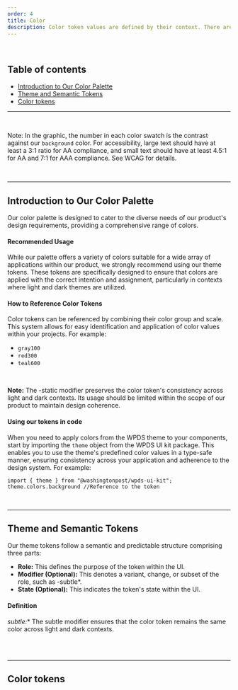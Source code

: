 ```yaml
---
order: 4
title: Color
description: Color token values are defined by their context. There are two contexts we currently support a "light" and "dark" context. Toggle the sun/moon in the top right of the site to see each context.
---
```


<BR />

## Table of contents

- [Introduction to Our Color Palette](/foundations/color#Introduction%20to%20Our%20Color%20Palette)
- [Theme and Semantic Tokens](/foundations/color#Theme%20and%20Semantic%20Tokens)
- [Color tokens](/foundations/color#Color%20tokens)

---


<ColorSamples />

<BR />

Note: In the graphic, the number in each color swatch is the contrast against our `background` color. For accessibility, large text should have at least a 3:1 ratio for AA compliance, and small text should have at least 4.5:1 for AA and 7:1 for AAA compliance. See WCAG for details.

<BR />

---

## Introduction to Our Color Palette

Our color palette is designed to cater to the diverse needs of our product's design requirements, providing a comprehensive range of colors.

#### Recommended Usage 

While our palette offers a variety of colors suitable for a
wide array of applications within our product, we strongly recommend using our theme
tokens. These tokens are specifically designed to ensure that colors are applied
with the correct intention and assignment, particularly in contexts where light and
dark themes are utilized.

#### How to Reference Color Tokens

Color tokens can be referenced by combining their color group and scale. This system allows for easy identification and application of color values within your projects. For example:

- `gray100`
- `red300`
- `teal600`

<BR/>

**Note:**  The -static modifier preserves the color token's consistency across light and dark contexts. Its usage should be limited within the scope of our product to maintain design coherence.

#### Using our tokens in code

When you need to apply colors from the WPDS theme to your components, start by importing the `theme` object from the WPDS UI kit package. This enables you to use the theme's predefined color values in a type-safe manner, ensuring consistency across your application and adherence to the design system.
For example:

`import { theme } from "@washingtonpost/wpds-ui-kit";`
`theme.colors.background //Reference to the token`

<BR />

---

## Theme and Semantic Tokens

Our theme tokens follow a semantic and predictable structure comprising three parts:

- **Role:** This defines the purpose of the token within the UI.
- **Modifier (Optional):** This denotes a variant, change, or subset of the role, such as -subtle*.
- **State (Optional):** This indicates the token's state within the UI.

#### Definition
**subtle*:** The subtle modifier ensures that the color token remains the same color across light and dark contexts.


<BR />

<ThemeTokens />

<BR />

---

## Color tokens

<ColorTokenTable />

<BR />

<BR size="xl" />
